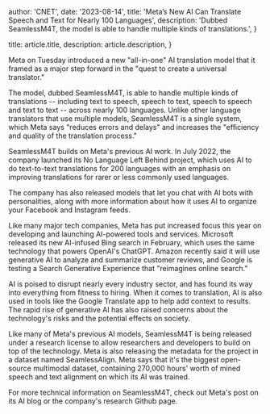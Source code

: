 
  author: 'CNET',
  date: '2023-08-14',
  title: 'Meta’s New AI Can Translate Speech and Text for Nearly 100 Languages',
  description:
    'Dubbed SeamlessM4T, the model is able to handle multiple kinds of translations.',
}

  title: article.title,
  description: article.description,
}


Meta on Tuesday introduced a new "all-in-one" AI translation model that it framed as a major step forward in the "quest to create a universal translator." 

The model, dubbed SeamlessM4T, is able to handle multiple kinds of translations -- including text to speech, speech to text, speech to speech and text to text -- across nearly 100 languages. Unlike other language translators that use multiple models, SeamlessM4T is a single system, which Meta says "reduces errors and delays" and increases the "efficiency and quality of the translation process."

SeamlessM4T builds on Meta's previous AI work. In July 2022, the company launched its No Language Left Behind project, which uses AI to do text-to-text translations for 200 languages with an emphasis on improving translations for rarer or less commonly used languages. 

The company has also released models that let you chat with AI bots with personalities, along with more information about how it uses AI to organize your Facebook and Instagram feeds.

Like many major tech companies, Meta has put increased focus this year on developing and launching AI-powered tools and services. Microsoft released its new AI-infused Bing search in February, which uses the same technology that powers OpenAI's ChatGPT. Amazon recently said it will use generative AI to analyze and summarize customer reviews, and Google is testing a Search Generative Experience that "reimagines online search."

AI is poised to disrupt nearly every industry sector, and has found its way into everything from fitness to hiring. When it comes to translation, AI is also used in tools like the Google Translate app to help add context to results. The rapid rise of generative AI has also raised concerns about the technology's risks and the potential effects on society.

Like many of Meta's previous AI models, SeamlessM4T is being released under a research license to allow researchers and developers to build on top of the technology. Meta is also releasing the metadata for the project in a dataset named SeamlessAlign. Meta says that it's the biggest open-source multimodal dataset, containing 270,000 hours' worth of mined speech and text alignment on which its AI was trained. 

For more technical information on SeamlessM4T, check out Meta's post on its AI blog or the company's research Github page. 